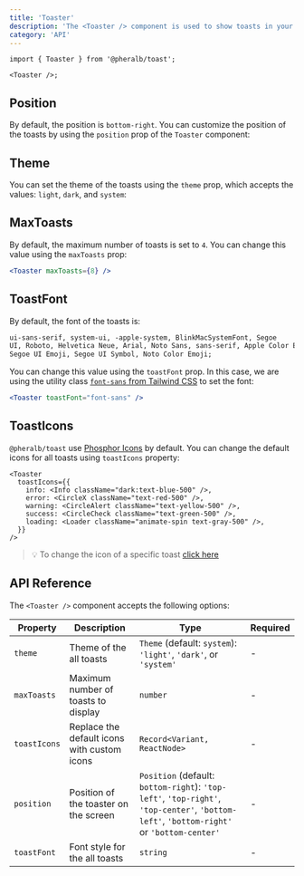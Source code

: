 ```yaml
---
title: 'Toaster'
description: 'The <Toaster /> component is used to show toasts in your application'
category: 'API'
---
```



```tsx
import { Toaster } from '@pheralb/toast';

<Toaster />;
```

## Position

By default, the position is `bottom-right`. You can customize the position of the toasts by using the `position` prop of the `Toaster` component:

<Positions client:only="react" />

## Theme

You can set the theme of the toasts using the `theme` prop, which accepts the values: `light`, `dark`, and `system`:

<ThemeExamples client:only="react" />

## MaxToasts

By default, the maximum number of toasts is set to `4`. You can change this value using the `maxToasts` prop:

```jsx
<Toaster maxToasts={8} />
```

## ToastFont

By default, the font of the toasts is:

```txt
ui-sans-serif, system-ui, -apple-system, BlinkMacSystemFont, Segoe
UI, Roboto, Helvetica Neue, Arial, Noto Sans, sans-serif, Apple Color Emoji,
Segoe UI Emoji, Segoe UI Symbol, Noto Color Emoji;
```

You can change this value using the `toastFont` prop. In this case, we are using the utility class [`font-sans` from Tailwind CSS](https://tailwindcss.com/docs/font-family#setting-the-font-family) to set the font:

```jsx
<Toaster toastFont="font-sans" />
```

## ToastIcons

`@pheralb/toast` use [Phosphor Icons](https://phosphoricons.com/) by default. You can change the default icons for all toasts using `toastIcons` property:

```tsx
<Toaster
  toastIcons={{
    info: <Info className="dark:text-blue-500" />,
    error: <CircleX className="text-red-500" />,
    warning: <CircleAlert className="text-yellow-500" />,
    success: <CircleCheck className="text-green-500" />,
    loading: <Loader className="animate-spin text-gray-500" />,
  }}
/>
```

> 💡 To change the icon of a specific toast [click here](/toast#custom-icon)

## API Reference

The `<Toaster />` component accepts the following options:

| Property     | Description                                 | Type                                                                                                                                      | Required |
| ------------ | ------------------------------------------- | ----------------------------------------------------------------------------------------------------------------------------------------- | -------- |
| `theme`      | Theme of the all toasts                     | `Theme` (default: `system`): `'light'`, `'dark'`, or `'system'`                                                                           | -        |
| `maxToasts`  | Maximum number of toasts to display         | `number`                                                                                                                                  | -        |
| `toastIcons` | Replace the default icons with custom icons | `Record<Variant, ReactNode>`                                                                                                              | -        |
| `position`   | Position of the toaster on the screen       | `Position` (default: `bottom-right`): `'top-left'`, `'top-right'`, `'top-center'`, `'bottom-left'`, `'bottom-right'` or `'bottom-center'` | -        |
| `toastFont`  | Font style for the all toasts               | `string`                                                                                                                                  | -        |
